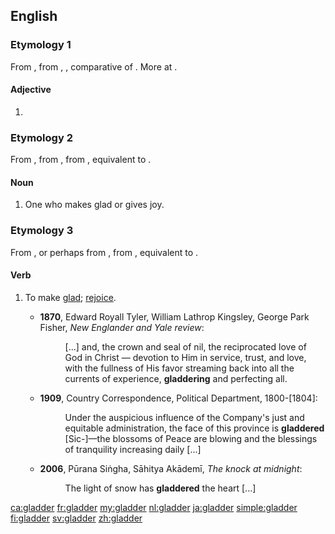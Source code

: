 ==English==

===Etymology 1===
From {{etyl|enm|en}} {{m|enm|gladere}}, from {{etyl|ang|en}} {{m|ang|glædra|pos=adj}}, {{m|ang|glador|pos=adverb}}, comparative of {{m|ang|glæd||glad, shining, bright}}. More at {{l|en|glad}}.

====Adjective====
{{head|en|adjective comparative form}}

# {{en-comparative of|glad}}

===Etymology 2===
From {{etyl|enm|en}} {{m|enm|glader}}, from {{etyl|ang|en}} {{m|ang|*gladere||gladder}}, from {{m|ang|gladian||to make glad}}, equivalent to {{suffix|glad|er|lang=en}}.

====Noun====
{{en-noun}}

# One who makes glad or gives joy.
#: {{rfquotek|Chaucer}}

===Etymology 3===
From {{m|en|gladder||one who makes glad}}, or perhaps from {{etyl|enm|en}} {{m|enm|*gladderen}}, from {{etyl|ang|en}} {{m|ang|*gladrian||to make glad}}, equivalent to {{suffix|glad|er|t2=fequentative suffix|lang=en}}.

====Verb====
{{en-verb}}

# {{lb|en|transitive}} To make [[glad]]; [[rejoice]].
#* '''1870''', Edward Royall Tyler, William Lathrop Kingsley, George Park Fisher, ''New Englander and Yale review'':
#*: [...] and, the crown and seal of nil, the reciprocated love of God in Christ — devotion to Him in service, trust, and love, with the fullness of His favor streaming back into all the currents of experience, '''gladdering''' and perfecting all.
#* '''1909''', Country Correspondence, Political Department, 1800-[1804]:
#*: Under the auspicious influence of the Company's just and equitable administration, the face of this province is '''gladdered''' [Sic-]—the blossoms of Peace are blowing and the blessings of tranquility increasing daily [...]
#* '''2006''', Pūrana Siṅgha, Sāhitya Akādemī, ''The knock at midnight'':
#*: The light of snow has '''gladdered''' the heart [...]

{{Webster 1913}}

[[ca:gladder]]
[[fr:gladder]]
[[my:gladder]]
[[nl:gladder]]
[[ja:gladder]]
[[simple:gladder]]
[[fi:gladder]]
[[sv:gladder]]
[[zh:gladder]]